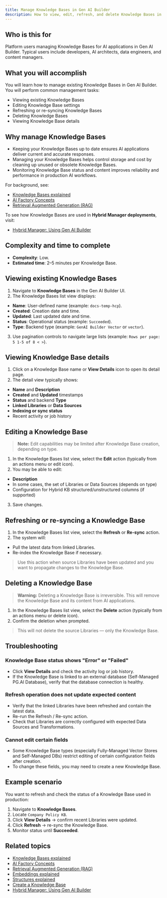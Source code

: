 ```yaml
---
title: Manage Knowledge Bases in Gen AI Builder
description: How to view, edit, refresh, and delete Knowledge Bases in Gen AI Builder.
---
```


## Who is this for

Platform users managing Knowledge Bases for AI applications in Gen AI Builder.
Typical users include developers, AI architects, data engineers, and content managers.

## What you will accomplish

You will learn how to manage existing Knowledge Bases in Gen AI Builder.
You will perform common management tasks:

- Viewing existing Knowledge Bases
- Editing Knowledge Base settings
- Refreshing or re-syncing Knowledge Bases
- Deleting Knowledge Bases
- Viewing Knowledge Base details

## Why manage Knowledge Bases

- Keeping your Knowledge Bases up to date ensures AI applications deliver current and accurate responses.
- Managing your Knowledge Bases helps control storage and cost by cleaning up unused or obsolete Knowledge Bases.
- Monitoring Knowledge Base status and content improves reliability and performance in production AI workflows.

For background, see:

- [Knowledge Bases explained](../../../learn/explained/knowledge-bases)
- [AI Factory Concepts](../../../learn/explained/ai-factory-concepts)
- [Retrieval Augmented Generation (RAG)](../../../learn/explained/rag)

To see how Knowledge Bases are used in **Hybrid Manager deployments**, visit:

- [Hybrid Manager: Using Gen AI Builder](../../../../../hybrid-manager/ai-factory/gen-ai/builder/index)

## Complexity and time to complete

- **Complexity**: Low.
- **Estimated time**: 2–5 minutes per Knowledge Base.

## Viewing existing Knowledge Bases

1. Navigate to **Knowledge Bases** in the Gen AI Builder UI.
2. The Knowledge Bases list view displays:

- **Name**: User-defined name (example: `docs-temp-hcp`).
- **Created**: Creation date and time.
- **Updated**: Last updated date and time.
- **Status**: Operational status (example: `Succeeded`).
- **Type**: Backend type (example: `GenAI Builder Vector` or `vector`).

3. Use pagination controls to navigate large lists (example: `Rows per page: 5 1-5 of 8 < >`).

## Viewing Knowledge Base details

1. Click on a Knowledge Base name or **View Details** icon to open its detail page.
2. The detail view typically shows:

- **Name** and **Description**
- **Created** and **Updated** timestamps
- **Status** and backend **Type**
- **Linked Libraries** or **Data Sources**
- **Indexing or sync status**
- Recent activity or job history

## Editing a Knowledge Base

> **Note:** Edit capabilities may be limited after Knowledge Base creation, depending on type.

1. In the Knowledge Bases list view, select the **Edit** action (typically from an actions menu or edit icon).
2. You may be able to edit:

- **Description**
- In some cases, the set of Libraries or Data Sources (depends on type)
- Configuration for Hybrid KB structured/unstructured columns (if supported)

3. Save changes.

## Refreshing or re-syncing a Knowledge Base

1. In the Knowledge Bases list view, select the **Refresh** or **Re-sync** action.
2. The system will:

- Pull the latest data from linked Libraries.
- Re-index the Knowledge Base if necessary.

> Use this action when source Libraries have been updated and you want to propagate changes to the Knowledge Base.

## Deleting a Knowledge Base

> **Warning:** Deleting a Knowledge Base is irreversible. This will remove the Knowledge Base and its content from AI applications.

1. In the Knowledge Bases list view, select the **Delete** action (typically from an actions menu or delete icon).
2. Confirm the deletion when prompted.

> This will not delete the source Libraries — only the Knowledge Base.

## Troubleshooting

### Knowledge Base status shows "Error" or "Failed"

- Click **View Details** and check the activity log or job history.
- If the Knowledge Base is linked to an external database (Self-Managed PG.AI Database), verify that the database connection is healthy.

### Refresh operation does not update expected content

- Verify that the linked Libraries have been refreshed and contain the latest data.
- Re-run the Refresh / Re-sync action.
- Check that Libraries are correctly configured with expected Data Sources and Transformations.

### Cannot edit certain fields

- Some Knowledge Base types (especially Fully-Managed Vector Stores and Self-Managed DBs) restrict editing of certain configuration fields after creation.
- To change these fields, you may need to create a new Knowledge Base.

## Example scenario

You want to refresh and check the status of a Knowledge Base used in production:

1. Navigate to **Knowledge Bases**.
2. Locate `Company Policy KB`.
3. Click **View Details** → confirm recent Libraries were updated.
4. Click **Refresh** → re-sync the Knowledge Base.
5. Monitor status until **Succeeded**.

## Related topics

- [Knowledge Bases explained](../../../learn/explained/knowledge-bases)
- [AI Factory Concepts](../../../learn/explained/ai-factory-concepts)
- [Retrieval Augmented Generation (RAG)](../../../learn/explained/rag)
- [Embeddings explained](../../../learn/explained/embeddings)
- [Structures explained](../../../learn/explained/structures)
- [Create a Knowledge Base](create-knowledge-base)
- [Hybrid Manager: Using Gen AI Builder](../../../../../hybrid-manager/ai-factory/gen-ai/builder/index)
